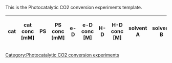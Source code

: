 <noinclude>
This is the Photocatalytic CO2 conversion experiments template.
</noinclude>
<includeonly>
{| class="wikitable"
! cat
! cat conc [mM]
! PS
! PS conc [mM]
! e-D
! e-D conc [M]
! H-D
! H-D conc [M]
! solvent A
! solvent B
! solvent C
! solvent-ratio [SolvA/SolvB]
! additives, e.g. for buffer
! additives conc [M]
! pH
! Temperature [°C]
! λexc [nm]
! irr time [h]
! TON CO
! TOF CO
! Φ CO [%]
! TON CH4
! TOF CH4
! Φ CH4 [%]
! TON H2
! TOF H2
! Φ H2 [%]
! TON HCOOH
! TOF HCOOH
! Φ HCOOH [%]
! TON MeOH
! TOF MeOH
! Φ MeOH [%]
! selectivity [%] [CO;CH4;H2;HCOOH;MeOH]
! Φ all [%]
! include
{{{experiments|}}}
|}
[[Category:Photocatalytic CO2 conversion experiments]]

